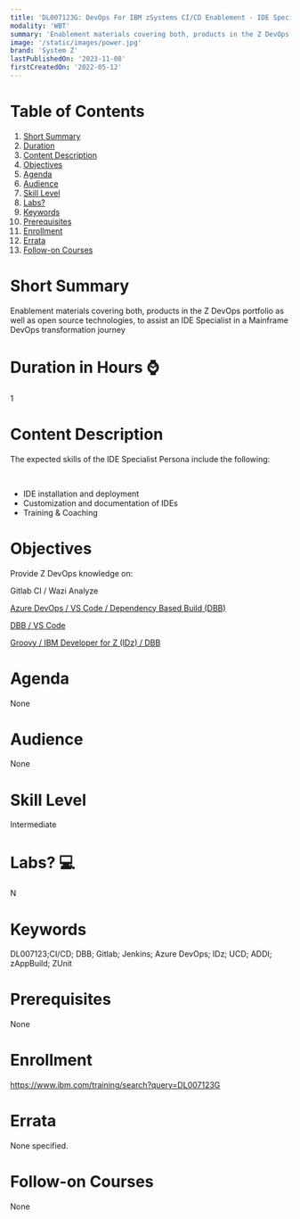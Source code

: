 ```yaml
---
title: 'DL007123G: DevOps For IBM zSystems CI/CD Enablement - IDE Specialist'
modality: 'WBT'
summary: 'Enablement materials covering both, products in the Z DevOps portfolio as well as open source technologies, to assist an IDE Specialist in a Mainframe DevOps transformation journey'
image: '/static/images/power.jpg'
brand: 'System Z'
lastPublishedOn: '2023-11-08'
firstCreatedOn: '2022-05-12'
---
```

# Table of Contents
1.  [Short Summary](#short-summary)
2.  [Duration](#duration-in-hours-)
3.  [Content Description](#content-description)
4.  [Objectives](#objectives)
5.  [Agenda](#agenda)
6.  [Audience](#audience)
7.  [Skill Level](#skill-level)
8.  [Labs?](#labs-)
9.  [Keywords](#keywords)
10. [Prerequisites](#prerequisites)
11. [Enrollment](#enrollment)
12. [Errata](#errata)
13. [Follow-on Courses](#follow-on-courses)

# Short Summary
Enablement materials covering both, products in the Z DevOps portfolio as well as open source technologies, to assist an IDE Specialist in a Mainframe DevOps transformation journey

# Duration in Hours ⌚
1

# Content Description
The expected skills of the IDE Specialist Persona include the following:

 

* IDE installation and deployment
* Customization and documentation of IDEs
* Training & Coaching


# Objectives
Provide Z DevOps knowledge on:

Gitlab CI / Wazi Analyze

[Azure DevOps / VS Code / Dependency Based Build (DBB)](https://learn.ibm.com/course/view.php?id=11130#section-2)

[DBB / VS Code](https://learn.ibm.com/course/view.php?id=11130#section-3)

[Groovy / IBM Developer for Z (IDz) / DBB](https://learn.ibm.com/course/view.php?id=11130#section-4)



# Agenda
None

# Audience
None

# Skill Level
Intermediate

# Labs? 💻
N

# Keywords
DL007123;CI/CD; DBB; Gitlab; Jenkins; Azure DevOps; IDz; UCD; ADDI; zAppBuild; ZUnit

# Prerequisites
None

# Enrollment
https://www.ibm.com/training/search?query=DL007123G

# Errata
None specified.

# Follow-on Courses
None

